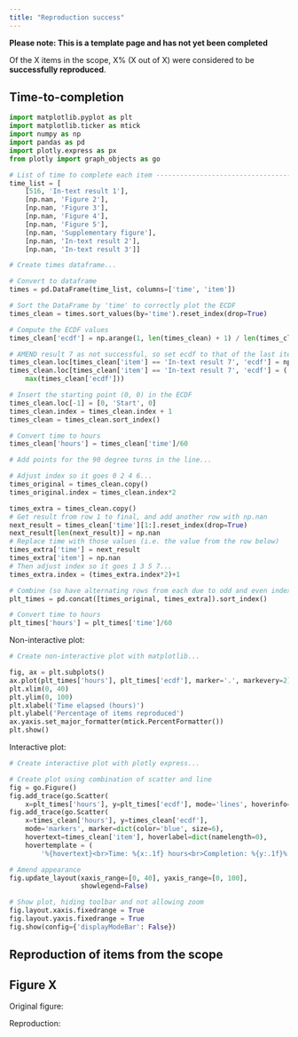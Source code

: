 ```yaml
---
title: "Reproduction success"
---
```


<!-- TODO: Remove this warning once completed assessment -->
**Please note: This is a template page and has not yet been completed**

<!-- TODO: Use skeleton to create page describing reproduction success. If it is subjective (e.g. comparing figures), be sure to explain how you decided that the figure was now successfully reproduced or not -->

Of the X items in the scope, X% (X out of X) were considered to be **successfully reproduced**.

## Time-to-completion

```python
import matplotlib.pyplot as plt
import matplotlib.ticker as mtick
import numpy as np
import pandas as pd
import plotly.express as px
from plotly import graph_objects as go

# List of time to complete each item ------------------------------------------
time_list = [
    [516, 'In-text result 1'],
    [np.nan, 'Figure 2'],
    [np.nan, 'Figure 3'],
    [np.nan, 'Figure 4'],
    [np.nan, 'Figure 5'],
    [np.nan, 'Supplementary figure'],
    [np.nan, 'In-text result 2'],
    [np.nan, 'In-text result 3']]
```

```python
# Create times dataframe...

# Convert to dataframe
times = pd.DataFrame(time_list, columns=['time', 'item'])

# Sort the DataFrame by 'time' to correctly plot the ECDF
times_clean = times.sort_values(by='time').reset_index(drop=True)

# Compute the ECDF values
times_clean['ecdf'] = np.arange(1, len(times_clean) + 1) / len(times_clean) * 100

# AMEND result 7 as not successful, so set ecdf to that of the last item
times_clean.loc[times_clean['item'] == 'In-text result 7', 'ecdf'] = np.nan
times_clean.loc[times_clean['item'] == 'In-text result 7', 'ecdf'] = (
    max(times_clean['ecdf']))

# Insert the starting point (0, 0) in the ECDF
times_clean.loc[-1] = [0, 'Start', 0]
times_clean.index = times_clean.index + 1
times_clean = times_clean.sort_index()

# Convert time to hours
times_clean['hours'] = times_clean['time']/60
```

```python
# Add points for the 90 degree turns in the line...

# Adjust index so it goes 0 2 4 6...
times_original = times_clean.copy()
times_original.index = times_clean.index*2

times_extra = times_clean.copy()
# Get result from row 1 to final, and add another row with np.nan
next_result = times_clean['time'][1:].reset_index(drop=True)
next_result[len(next_result)] = np.nan
# Replace time with those values (i.e. the value from the row below)
times_extra['time'] = next_result
times_extra['item'] = np.nan
# Then adjust index so it goes 1 3 5 7...
times_extra.index = (times_extra.index*2)+1

# Combine (so have alternating rows from each due to odd and even indexes)
plt_times = pd.concat([times_original, times_extra]).sort_index()

# Convert time to hours
plt_times['hours'] = plt_times['time']/60
```

Non-interactive plot:

```python
# Create non-interactive plot with matplotlib...

fig, ax = plt.subplots()
ax.plot(plt_times['hours'], plt_times['ecdf'], marker='.', markevery=2)
plt.xlim(0, 40)
plt.ylim(0, 100)
plt.xlabel('Time elapsed (hours)')
plt.ylabel('Percentage of items reproduced')
ax.yaxis.set_major_formatter(mtick.PercentFormatter())
plt.show()
```

Interactive plot:

```python
# Create interactive plot with plotly express...

# Create plot using combination of scatter and line
fig = go.Figure()
fig.add_trace(go.Scatter(
    x=plt_times['hours'], y=plt_times['ecdf'], mode='lines', hoverinfo='skip'))
fig.add_trace(go.Scatter(
    x=times_clean['hours'], y=times_clean['ecdf'],
    mode='markers', marker=dict(color='blue', size=6),
    hovertext=times_clean['item'], hoverlabel=dict(namelength=0),
    hovertemplate = (
        '%{hovertext}<br>Time: %{x:.1f} hours<br>Completion: %{y:.1f}%')))

# Amend appearance
fig.update_layout(xaxis_range=[0, 40], yaxis_range=[0, 100],
                  showlegend=False)

# Show plot, hiding toolbar and not allowing zoom
fig.layout.xaxis.fixedrange = True
fig.layout.yaxis.fixedrange = True
fig.show(config={'displayModeBar': False})
```

## Reproduction of items from the scope

## Figure X

Original figure:

<!-- Image, e.g.
![](../original_study/article_fig2.png){width=70% fig-align="center"} -->

Reproduction:

<!-- Image -->
